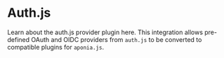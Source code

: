 # Auth.js

Learn about the auth.js provider plugin here.
This integration allows pre-defined OAuth and OIDC providers from `auth.js` to be
converted to compatible plugins for `aponia.js`.
